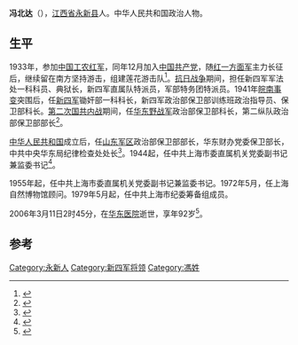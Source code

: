'''冯北达'''（{{bd|1914年|8月|2006年|3月11日}}），[[江西省|江西省]][[永新县|永新县]]人。中华人民共和国政治人物。

==生平==
1933年，参加[[中国工农红军|中国工农红军]]，同年12月加入[[中国共产党|中国共产党]]，随[[红一方面军|红一方面军]]主力长征后，继续留在南方坚持游击，组建莲花游击队<ref name="宋之的1987">{{cite book|author=宋之的|title=忆南方三年游击战争|url=http://books.google.com/books?id=XnvTAAAAMAAJ|year=1987|publisher=上海文艺出版社|page=420}}</ref>。[[抗日战争|抗日战争]]期间，担任新四军军法处一科科员、典狱长，新四军直属队特派员，军部特务团特派员。1941年[[皖南事变|皖南事变]]突围后，任[[新四军|新四军]]锄奸部一科科长，新四军政治部保卫部训练班政治指导员、保卫部科长。[[第二次国共内战|第二次国共内战]]期间，任[[华东野战军|华东野战军]]政治部保卫部科长，第二纵队政治部保卫部部长<ref>{{cite book|title=上海文史资料选辑|url=http://books.google.com/books?id=IEQ3AQAAIAAJ|year=2001|publisher=人民出版社|page=141}}</ref>。

[[中华人民共和国|中华人民共和国]]成立后，任[[山东军区|山东军区]]政治部保卫部部长，华东财办党委保卫部长，中共中央华东局纪律检查处处长<ref name="马洪才1985">{{cite book|author=马洪才|title=新四軍人物志|url=http://books.google.com/books?id=UyiCAAAAIAAJ|year=1985|publisher=江苏人民出版社|page=66}}</ref>。1944起，任中共上海市委直属机关党委副书记兼监委书记<ref name="党史资料征集委员会党史研究室1991">{{cite book|author1=中共上海市委. 党史资料征集委员会|author2=中共上海市委. 党史研究室|author3=上海市档案馆|title=中国共产党上海市组织史资料, 1920.8-1987.10|url=http://books.google.com/books?id=M--xAAAAIAAJ|year=1991|publisher=上海人民出版社|page=425}}</ref>。

1955年起，任中共上海市委直属机关党委副书记兼监委书记。1972年5月，任上海自然博物馆顾问。1979年5月起，任中共上海市纪委筹备组成员。

2006年3月11日2时45分，在[[华东医院|华东医院]]逝世，享年92岁<ref>{{cite news|title=冯北达同志逝世|url=http://old.jfdaily.com/gb/node2/node17/node167/node80530/node80536/userobject1ai1260750.html|accessdate=2015-05-30|work=解放日报|deadurl=yes|archiveurl=https://web.archive.org/web/20150530093724/http://old.jfdaily.com/gb/node2/node17/node167/node80530/node80536/userobject1ai1260750.html|archivedate=2015-05-30}}</ref>。

==参考==
{{reflist}}

{{DEFAULTSORT:F}}
[[Category:永新人|Category:永新人]]
[[Category:新四军将领|Category:新四军将领]]
[[Category:馮姓|Category:馮姓]]